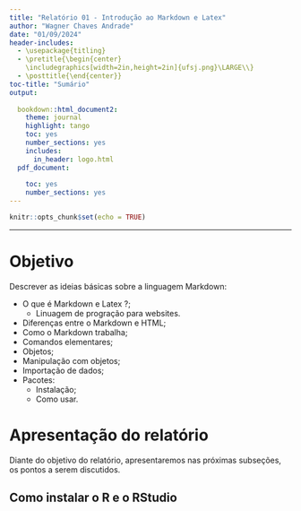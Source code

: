 ```yaml
---
title: "Relatório 01 - Introdução ao Markdown e Latex"
author: "Wagner Chaves Andrade"
date: "01/09/2024"
header-includes:
  - \usepackage{titling}
  - \pretitle{\begin{center}
    \includegraphics[width=2in,height=2in]{ufsj.png}\LARGE\\}
  - \posttitle{\end{center}}
toc-title: "Sumário"
output:
  
  bookdown::html_document2: 
    theme: journal
    highlight: tango
    toc: yes
    number_sections: yes
    includes:
      in_header: logo.html
  pdf_document:
    
    toc: yes
    number_sections: yes
---
```


```r
knitr::opts_chunk$set(echo = TRUE)
```
--- 

# Objetivo

Descrever as ideias básicas sobre a linguagem Markdown:

- O que é Markdown e Latex ?;
    - Linuagem de progração para websites.
- Diferenças entre o Markdown e HTML;
- Como o Markdown trabalha;
- Comandos elementares;
- Objetos;
- Manipulação com objetos;
- Importação de dados;
- Pacotes:
  - Instalação;
  - Como usar.

# Apresentação do relatório

Diante do objetivo do relatório, apresentaremos nas próximas subseções, os pontos a serem discutidos.

## Como instalar o R e o RStudio



